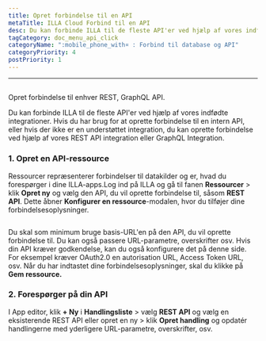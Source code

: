 ```yaml
---
title: Opret forbindelse til en API
metaTitle: ILLA Cloud Forbind til en API
desc: Du kan forbinde ILLA til de fleste API'er ved hjælp af vores indfødte integrationer. ILLA kan oprette forbindelse til enhver REST, GraphQL API
tagCategory: doc_menu_api_click
categoryName: ":mobile_phone_with¤ : Forbind til database og API"
categoryPriority: 4
postPriority: 1
---
```


* * *

## <h2 hidden>Opret forbindelse til et API</h2>

Opret forbindelse til enhver REST, GraphQL API.

Du kan forbinde ILLA til de fleste API'er ved hjælp af vores indfødte integrationer. Hvis du har brug for at oprette forbindelse til en intern API, eller hvis der ikke er en understøttet integration, du kan oprette forbindelse ved hjælp af vores REST API integration eller GraphQL Integration.

### 1.  Opret en API-ressource

Ressourcer repræsenterer forbindelser til datakilder og er, hvad du forespørger i dine ILLA-apps.Log ind på ILLA og gå til fanen **Ressourcer** > klik **Opret ny** og vælg den API, du vil oprette forbindelse til, såsom **REST API**. Dette åbner **Konfigurer en ressource**-modalen, hvor du tilføjer dine forbindelsesoplysninger.

<img
  src='https://cdn.illacloud.com/official-website/img/docs/connect/connect-api/config.png'
  alt=""
/>

Du skal som minimum bruge basis-URL'en på den API, du vil oprette forbindelse til. Du kan også passere URL-parametre, overskrifter osv. Hvis din API kræver godkendelse, kan du også konfigurere det på denne side. For eksempel kræver OAuth2.0 en autorisation URL, Access Token URL, osv. Når du har indtastet dine forbindelsesoplysninger, skal du klikke på **Gem ressource.**

### 2.  Forespørger på din API

I App editor, klik **+ Ny** i **Handlingsliste** > vælg **REST API** og vælg en eksisterende REST API eller opret en ny > klik **Opret handling** og opdatér handlingerne med yderligere URL-parametre, overskrifter, osv.

<img
  src='https://cdn.illacloud.com/official-website/img/docs/connect/connect-api/action.png'
  alt=""
/>
